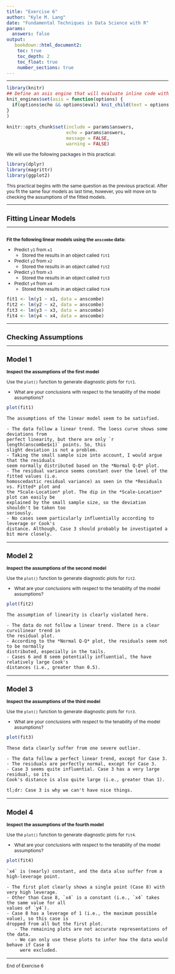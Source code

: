 ```yaml
---
title: "Exercise 6"
author: "Kyle M. Lang"
date: "Fundamental Techniques in Data Science with R"
params:
  answers: false
output: 
   bookdown::html_document2:
    toc: true
    toc_depth: 2
    toc_float: true
    number_sections: true
---
```

  
<style type="text/css">
  
body{ /* Normal  */
  font-size: 12px;
  }
td {  /* Table  */
  font-size: 12px;
}
h1.title {
  font-size: 18px;
  color: DarkBlue;
}
h1 { /* Header 1 */
  font-size: 18px;
}
h2 { /* Header 2 */
  font-size: 18px;
}
h3 { /* Header 3 */
  font-size: 18px;
}
code.r{ /* Code block */
  font-size: 12px;
}
pre { /* Code block - determines code spacing between lines */
  font-size: 14px;
}
</style>

---

```r
library(knitr)
## Define an asis engine that will evaluate inline code within an asis block:
knit_engines$set(asis = function(options) {
  if(options$echo && options$eval) knit_child(text = options$code)
}
)

knitr::opts_chunk$set(include = params$answers, 
                      echo = params$answers, 
                      message = FALSE, 
                      warning = FALSE)
```

We will use the following packages in this practical:

```r
library(dplyr)
library(magrittr)
library(ggplot2)
```

This practical begins with the same question as the previous practical. After 
you fit the same four models as last time, however, you will move on to checking 
the assumptions of the fitted models.

---

# Fitting Linear Models

---

## {#modelEstQ}

**Fit the following linear models using the `anscombe` data:**

- Predict `y1` from `x1` 
   - Stored the results in an object called `fit1`
- Predict `y2` from `x2` 
   - Stored the results in an object called `fit2`
- Predict `y3` from `x3` 
   - Stored the results in an object called `fit3`
- Predict `y4` from `x4` 
   - Stored the results in an object called `fit4`

```r
fit1 <- lm(y1 ~ x1, data = anscombe)
fit2 <- lm(y2 ~ x2, data = anscombe)
fit3 <- lm(y3 ~ x3, data = anscombe)
fit4 <- lm(y4 ~ x4, data = anscombe)
```

---

# Checking Assumptions

---

## Model 1

**Inspect the assumptions of the first model** 

Use the `plot()` function to generate diagnostic plots for `fit1`.

- What are your conclusions with respect to the tenability of the model 
assumptions?

```r
plot(fit1)
```

```asis
The assumptions of the linear model seem to be satisfied.

- The data follow a linear trend. The loess curve shows some deviations from 
perfect linearity, but there are only `r length(anscombe$x1)` points. So, this 
slight deviation is not a problem. 
- Taking the small sample size into account, I would argue that the residuals 
seem normally distributed based on the *Normal Q-Q* plot. 
- The residual variance seems constant over the level of the fitted values (i.e. 
homoscedastic residual variance) as seen in the *Residuals vs. Fitted* plot and 
the *Scale-Location* plot. The dip in the *Scale-Location* plot can easily be 
explained by the small sample size, so the deviation shouldn't be taken too 
seriously. 
- No cases seem particularly influentially according to leverage or Cook's 
distance. Although, Case 3 should probably be investigated a bit more closely. 
```

---

## Model 2

**Inspect the assumptions of the second model** 

Use the `plot()` function to generate diagnostic plots for `fit2`.

- What are your conclusions with respect to the tenability of the model 
assumptions?

```r
plot(fit2)
```

```asis
The assumption of linearity is clearly violated here.

- The data do not follow a linear trend. There is a clear curvilinear trend in 
the residual plot.
- According to the *Normal Q-Q* plot, the residuals seem not to be normally 
distributed, especially in the tails. 
- Cases 6 and 8 seem potentially influential, the have relatively large Cook's 
distances (i.e., greater than 0.5). 
```

---

## Model 3

**Inspect the assumptions of the third model** 

Use the `plot()` function to generate diagnostic plots for `fit3`.

- What are your conclusions with respect to the tenability of the model 
assumptions?

```r
plot(fit3)
```

```asis
These data clearly suffer from one severe outlier.

- The data follow a perfect linear trend, except for Case 3. 
- The residuals are perfectly normal, except for Case 3.
- Case 3 seems quite influential. Case 3 has a very large residual, so its 
Cook's distance is also quite large (i.e., greater than 1).

tl;dr: Case 3 is why we can't have nice things.
```

---

## Model 4

**Inspect the assumptions of the fourth model** 

Use the `plot()` function to generate diagnostic plots for `fit4`.

- What are your conclusions with respect to the tenability of the model 
assumptions?

```r
plot(fit4)
```

```asis
`x4` is (nearly) constant, and the data also suffer from a high-leverage point.

- The first plot clearly shows a single point (Case 8) with very high leverage.
- Other than Case 8, `x4` is a constant (i.e., `x4` takes the same value for all 
values of `y4`). 
- Case 8 has a leverage of 1 (i.e., the maximum possible value), so this case is 
dropped from all but the first plot.
   - The remaining plots are not accurate representations of the data.
   - We can only use these plots to infer how the data would behave if Case 8
     were excluded.
```

---

End of Exercise 6